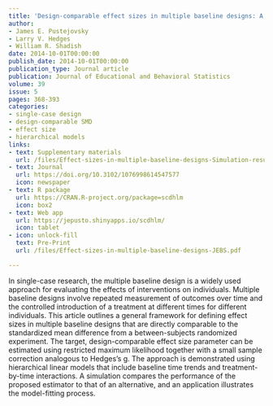 ```yaml
---
title: 'Design-comparable effect sizes in multiple baseline designs: A general modeling framework'
author:
- James E. Pustejovsky
- Larry V. Hedges
- William R. Shadish
date: 2014-10-01T00:00:00
publish_date: 2014-10-01T00:00:00
publication_type: Journal article
publication: Journal of Educational and Behavioral Statistics
volume: 39
issue: 5
pages: 368-393
categories:
- single-case design
- design-comparable SMD
- effect size
- hierarchical models
links:
- text: Supplementary materials
  url: /files/Effect-sizes-in-multiple-baseline-designs-Simulation-results.pdf
- text: Journal
  url: https://doi.org/10.3102/1076998614547577
  icon: newspaper
- text: R package
  url: https://CRAN.R-project.org/package=scdhlm
  icon: box2
- text: Web app
  url: https://jepusto.shinyapps.io/scdhlm/
  icon: tablet
- icon: unlock-fill
  text: Pre-Print
  url: /files/Effect-sizes-in-multiple-baseline-designs-JEBS.pdf

---
```



In single-case research, the multiple baseline design is a widely used approach for evaluating the effects of interventions on individuals. Multiple baseline designs involve repeated measurement of outcomes over time and the controlled introduction of a treatment at different times for different individuals. This article outlines a general framework for defining effect sizes in multiple baseline designs that are directly comparable to the standardized mean difference from a between-subjects randomized experiment. The target, design-comparable effect size parameter can be estimated using restricted maximum likelihood together with a small sample correction analogous to Hedges’s g. The approach is demonstrated using hierarchical linear models that include baseline time trends and treatment-by-time interactions. A simulation compares the performance of the proposed estimator to that of an alternative, and an application illustrates the model-fitting process.

